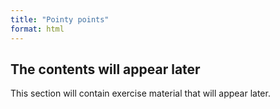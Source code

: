 ```yaml
---
title: "Pointy points"
format: html
---
```


<!-- Exploring different data. -->

::: {.callout-note appearance="simple"}

## The contents will appear later

This section will contain exercise material that will appear later.

:::